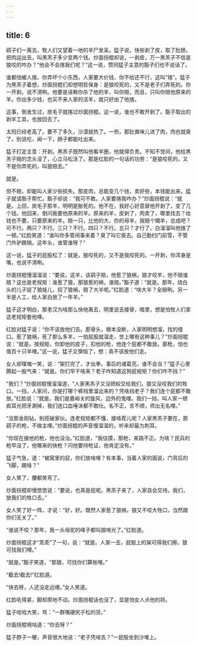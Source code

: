```yaml
---
---
---
```

title: 6
---



鹞子们一离去，牧人们又望着一地的羊尸发呆。猛子说，快些剥了皮，取了肚肠，把肉运出去，叫黑羔子多少变两个钱。炒面拐棍却说，一剥皮，万一黑羔子不信是狼咬的咋办？“他会不会揢我们呢？”这一说，赞同猛子主意的豁子们也不说话了。

谁都怕被人揢。你弄坏个小东西，人家要大价钱，你不给还不行，这叫“揢”。猛子为黑羔子着想，炒面拐棍们却想明哲保身：是狼咬死的，又不是老子们弄死的。你一开剥，说不清咧。他要是诬赖你杀了他的羊，叫你赔，而且，只叫你赔他原来的羊。你出多少钱，也买不来人家的活羊，就只好由了他揢。

这事，倒发生过，炭毛子就揢过炒面拐棍。这一说，谁也不敢开剥了。豁子取出的剥羊工具，也放回去了。

太阳已经老高了。要不了多久，沙漠就热了。一热，那肚粪味儿进了肉，肉也就臭了。别说吃，闻一下，肠子都能吐出来。

猛子打定主意：开剥。黑羔子既然叫他看羊圈，他就得负责。不知不觉间，他给黑羔子赔的念头没了，心立马松活了。那是红脸的一句话的功劳：“是狼咬死的，又不是你弄死的，叫狼赔去。”

就是。

但不赔，却能叫人家少些损失。那皮肉，总能变几个钱，卖好些，本钱能出来。猛子就请豁子帮忙。豁子却说：“我可不敢。人家要揢我咋办？”炒面拐棍说：“就是。上回，炭毛子那羊，明明是胀死的。他不在，我好心好意替他开剥了，变了几个钱。他回来，倒问我要他原来的羊。原来的羊，皮剥了，肉卖了，哪里找去？给钱也不要，只要原来的羊。赔一只，比他的大，你的母羊，我赔个羯羊，总成吧？可不行。两只？不行。三只？不行。四只？不行。五只？才行了，白溜溜叫他揢了一顿。”红脸笑道：“谁叫你多管闲事来着？臭了叫它臭去。自己勤扫门前雪，不管门外驴踢锅。这年头，谁管谁呀？”

这一说，猛子的屁股松了：就是，狼咬死的，又不是我咬死的。一开剥，你浑身是嘴，也说不清咧。

炒面拐棍慢溜溜说：“要说，这羊，该鹞子赔，他惹了狼祸，狼才咬羊，他不赔谁赔？这也是老规矩：谁惹了狼，那狼惹的祸，谁赔。”豁子道：“就是。那年，烧白头的儿子捉了狼娃儿，招了狼祸，赔了大半呢。”红脸道：“啥大半？全赔咧。另一半是人工，给人家白放了一年羊。”

猛子这才明白，那老汉为啥那么快地离去，明里说去接骨，暗里，想是怕牧人们拿这老规矩套他哩。

红脸对猛子说：“你不该放他们去。那骨头，根本没断，人家明明想溜，找的借口。惹了狼祸，死了那么多羊，一拍屁股就溜走，世上哪有这种事儿？”炒面拐棍说：“就是。按规矩，你卸他的皮子，扣他的枪，他连个屁都不敢放。那枪，怕也值百十只羊哩。”这一说，猛子又懊恼了，想：真不该放他们走。

女人却噗嗤一笑，说：“架打完了，才出拳。事后的诸葛亮，谁不会当？”猛子心里腾起一股气来：“就是。你们早干啥来？老子咋知道这狗屁规矩？你们咋不挡？”

“我们？”炒面拐棍慢溜溜道，“人家黑羔子又没把权交给我们，狼又没咬我们的牲口。一挡，人家问，你是打哪个裤裆里溜出来的？凭啥挡老子？我们连个屁都不敢放。”红脸说：“就是。我们是嘉峪关的旋风，边外的鬼哩。我们一挡，叫人家一顿疯耳光把牙涮掉，我们连口血唾沫都不敢吐。名不正，言不顺，师出无名哩。”

“没那金刚钻，别揽破家伙。连老规矩都不懂，接啥茬儿呢？人家黑羔子要在，那鹞子的枪，不做主哩。”炒面拐棍的声音慢溜溜的，听来却最为刺耳。

“你现在接他的枪，他也没治。”红脸道，“我估摸，那枪，来路不正。为啥？民兵的枪早没了，他哪来的快枪？问他要持枪证，他肯定没有。”

猛子气急，道：“被窝里的屁，你们放啥哩？有本事，当着人家的面说，门背后的飞脚，踢啥？”

女人笑了，腰都笑弯了。

炒面拐棍却慢悠悠说：“要说，也真是屁呢。黑羔子来了，人家自会交待。我们，放我们的牲口去。”

女人笑了好一阵，才说：“好，好。既然人家惹了狼祸，狼又不咬大牲口，当然跟你们无关了。”

“谁说不咬？那年，我一头母驼的峰子都叫狼啃光了。”红脸道。

炒面拐棍这才“乖乖”了一句，说：“就是。人家一去，屁股上的屎可得我们擦。狼可找我们哩。”

“就是。”豁子笑道，“那狼，可找你们算账哩。”

“截去!截去!”红脸道。

“快去呀，人还没走远哩。”女人笑道。

红脸吼得紧，脚却原地不动。炒面拐棍话也没了，显是怕女人点他的将。

猛子哈哈大笑，骂：“一群嘴硬尻子松的货。”

炒面拐棍嘀咕道：“你去呀？”

猛子脖子一梗，声音很大地说：“老子凭啥去？”一屁股坐到沙堆上。